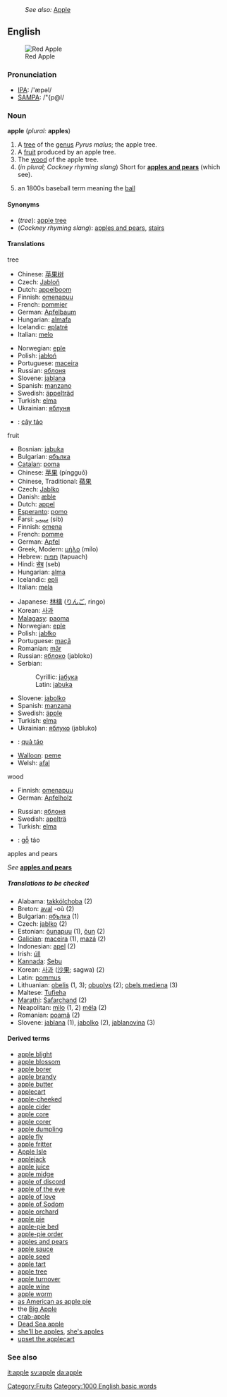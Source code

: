 :''See also:'' [[Apple]]
==English==
[[Image:Apple 26.jpg|thumb|Red Apple]]
===Pronunciation===
*[[IPA]]: /'æpəl/
*[[SAMPA]]: /"{p@l/

===Noun===
'''apple''' (''plural:'' '''apples''')

# A [[tree]] of the [[genus]] ''Pyrus malus''; the apple tree.
# A [[fruit]] produced by an apple tree.[[Category:Fruits]]
# The [[wood]] of the apple tree.
#(''in plural; Cockney rhyming slang'') Short for '''[[apples and pears]]''' (which see).
# {{baseball}} {{slang}} an 1800s baseball term meaning the [[ball]]

====Synonyms====
*(''tree''): [[apple tree]]
*(''Cockney rhyming slang''): [[apples and pears]], [[stairs]]

====Translations====

;tree
{{top}}
<!--left column-->
*Chinese: [[苹果树]]
*Czech: [[Jabloň]] {{f}}
*Dutch: [[appelboom]] {{m}}
*Finnish: [[omenapuu]]
*French: [[pommier]] {{m}}
*German: [[Apfelbaum]] {{m}}
*Hungarian: [[almafa]]
*Icelandic: [[eplatré]]
*Italian: [[melo]] {{m}}
{{mid}}
<!--right column-->
*Norwegian: [[eple]] 
*Polish: [[jabłoń]] {{f}}
*Portuguese: [[maceira]] {{f}}
*Russian: [[яблоня]] {{f}}
*Slovene: [[jablana]] {{f}}
*Spanish: [[manzano]] {{m}}
*Swedish: [[äppelträd]] {{n}}
*Turkish: [[elma]]
*Ukrainian: [[яблуня]] {{f}}
*{{vi}}: [[cây táo]]
{{bottom}}

;fruit
{{top}}
*Bosnian: [[jabuka]] {{f}}
*Bulgarian: [[ябълка]] {{f}}
*[[Catalan]]: [[poma]]
*Chinese: [[苹果]] (píngguǒ)
*Chinese, Traditional: [[蘋果]]
*Czech: [[Jablko]] {{n}}
*Danish: [[æble]]
*Dutch: [[appel#Dutch|appel]] {{m}}
*[[Esperanto]]: [[pomo]]
*Farsi: [[سیب]] (sib)
*Finnish: [[omena]]
*French: [[pomme]] {{f}}
*German: [[Apfel]] {{m}}
*Greek, Modern: [[μήλο]] (mílo) {{n}}
*Hebrew: [[תפוח]] (tapuach) {{m}}
*Hindi: [[सेब]] (seb)
*Hungarian: [[alma]]
*Icelandic: [[epli]] {{n}}
*Italian: [[mela]] {{f}}
{{mid}}
*Japanese: [[林檎]] ([[りんご]], ringo)
*Korean: [[사과]]
*[[Malagasy]]: [[paoma]]
*Norwegian: [[eple]] {{n}}
*Polish: [[jabłko]] {{n}}
*Portuguese: [[maçã]] {{f}}
*Romanian: [[măr]] {{n}}
*Russian: [[яблоко]] {{n}} (jabloko)
*Serbian:
*:Cyrillic: [[јабука]] {{f}}
*:Latin: [[jabuka]] {{f}}
*Slovene: [[jabolko]] {{n}}
*Spanish: [[manzana]] {{f}}
*Swedish: [[äpple]] {{n}}
*Turkish: [[elma]]
*Ukrainian: [[яблуко]] (jabluko)
*{{vi}}: [[quả táo]]
*[[Walloon]]: [[peme]]
*Welsh: [[afal]]
{{bottom}}

;wood
{{top}}
*Finnish: [[omenapuu]]
*German: [[Apfelholz]] {{n}}
{{mid}}
*Russian: [[яблоня]] {{f}}
*Swedish: [[apelträ]] {{n}}
*Turkish: [[elma]]
*{{vi}}: [[gỗ]] táo
{{bottom}}

;apples and pears
''See'' '''[[apples and pears]]'''

=====Translations to be checked=====
<!--Remove this section once all of the translations below have been moved into the tables above.-->
{{checktrans}}

*Alabama: [[takkólchoba]] (2)
*Breton: [[aval]] {{m}} -où (2)
*Bulgarian: [[ябълка]] {{f}} (1)
*Czech: [[jablko]] (2)
*Estonian: [[õunapuu]] (1), [[õun]] (2)
*[[Galician]]: [[maceira]] {{f}} (1), [[mazá]] {{f}} (2)
*Indonesian: [[apel]] (2)
*Irish: [[úll]] {{m}}
*[[Kannada]]: [[Sebu]]
*Korean: [[사과]] ([[沙果]]; sagwa) (2)
*Latin: [[pommus]]
*Lithuanian: [[obelis]] {{f}} (1, 3); [[obuolys]] {{m}} (2); [[obels mediena]] {{f}} (3)
*Maltese: [[Tufieha]]
*[[Marathi]]: [[Safarchand]] (2)
*Neapolitan: [[mìlo]] (1, 2) [[méla]] (2)
*Romanian: [[poamă]] {{f}} (2)
*Slovene: [[jablana]] {{f}} (1), [[jabolko]] {{n}} (2), [[jablanovina]] {{f}} (3)

====Derived terms====
*[[apple blight]]
*[[apple blossom]]
*[[apple borer]]
*[[apple brandy]]
*[[apple butter]]
*[[applecart]]
*[[apple-cheeked]]
*[[apple cider]]
*[[apple core]]
*[[apple corer]]
*[[apple dumpling]]
*[[apple fly]]
*[[apple fritter]]
*[[Apple Isle]]<!--Australian - Tasmania-->
*[[applejack]]
*[[apple juice]]
*[[apple midge]]
*[[apple of discord]]
*[[apple of the eye]]
*[[apple of love]]
*[[apple of Sodom]]
*[[apple orchard]]
*[[apple pie]]
*[[apple-pie bed]]
*[[apple-pie order]]
*[[apples and pears]]<!--Cockney rhyming slang for "stairs"-->
*[[apple sauce]]
*[[apple seed]]
*[[apple tart]]
*[[apple tree]]
*[[apple turnover]]
*[[apple wine]]
*[[apple worm]]
*[[as American as apple pie]]
*the [[Big Apple]]
*[[crab-apple]]
*[[Dead Sea apple]]
*[[she'll be apples]], [[she's apples]]
*[[upset the applecart]]

===See also===
{{Wikipedia}}
[[it:apple]]
[[sv:apple]]
[[da:apple]]
{{BE-ready}}
[[Category:1000 English basic words]]
